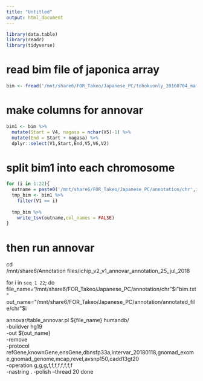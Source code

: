 ```yaml
---
title: "Untitled"
output: html_document
---
```


```r
library(data.table)
library(readr)
library(tidyverse)
```


# read bim file of japonica array
```r

bim <- fread('/mnt/share6/FOR_Takeo/Japanese_PC/tohokuonly_20160704_maf0001.bim')

```


# make columns for annovar 
```r

bim1 <- bim %>% 
  mutate(Start = V4, nagasa = nchar(V5)-1) %>% 
  mutate(End = Start + nagasa) %>% 
  dplyr::select(V1,Start,End,V5,V6,V2)
```

# split bim1 into each chromosome
```r

for (i in 1:22){
  outname = paste0('/mnt/share6/FOR_Takeo/Japanese_PC/annotation/chr',i,'bim.txt')
  tmp_bim <- bim1 %>% 
    filter(V1 == i)
  
  tmp_bim %>% 
    write_tsv(outname,col_names = FALSE)
}
```


# then run annovar 
cd /mnt/share6/Annotation\ files/ichip_v2_v1_annovar_annotation_25_jul_2018

for i in `seq 1 22`;
do
file_name="/mnt/share6/FOR_Takeo/Japanese_PC/annotation/chr"$i"bim.txt"
out_name="/mnt/share6/FOR_Takeo/Japanese_PC/annotation/annotated_file/chr"$i

annovar/table_annovar.pl ${file_name} humandb/ \
-buildver hg19 \
-out ${out_name} \
-remove \
-protocol refGene,knownGene,ensGene,dbnsfp33a,intervar_20180118,gnomad_exome,gnomad_genome,mcap,revel,avsnp150,cadd13gt20 \
-operation g,g,g,f,f,f,f,f,f,f,f \
-nastring . -polish --thread 20
done
